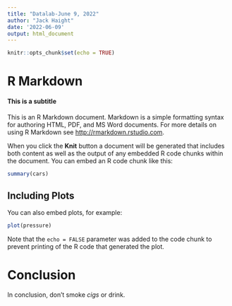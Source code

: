 ```yaml
---
title: "Datalab-June 9, 2022"
author: "Jack Haight"
date: '2022-06-09'
output: html_document
---
```


```r
knitr::opts_chunk$set(echo = TRUE)
```

# R Markdown
#### This is a subtitle

This is an R Markdown document. Markdown is a simple formatting syntax for authoring HTML, PDF, and MS Word documents. For more details on using R Markdown see <http://rmarkdown.rstudio.com>.

When you click the **Knit** button a document will be generated that includes both content as well as the output of any embedded R code chunks within the document. You can embed an R code chunk like this:

```r
summary(cars)
```

## Including Plots

You can also embed plots, for example:

```r
plot(pressure)
```

Note that the `echo = FALSE` parameter was added to the code chunk to prevent printing of the R code that generated the plot.

# Conclusion

In conclusion, don't smoke _cigs_ or drink.










